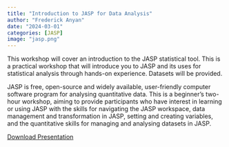 ```yaml
---
title: "Introduction to JASP for Data Analysis"
author: "Frederick Anyan"
date: "2024-03-01"
categories: [JASP]
image: "jasp.png"
---
```


This workshop will cover an introduction to the JASP statistical tool. This is a practical workshop that will introduce you to JASP and its uses for statistical analysis through hands-on experience. Datasets will be provided.  

JASP is free, open-source and widely available, user-friendly computer software program for analysing quantitative data. 
This is a beginner’s two-hour workshop, aiming to provide participants who have interest in learning or using JASP with the skills for navigating the JASP workspace, data management and transformation in JASP, setting and creating variables, and the quantitative skills for managing and analysing datasets in JASP. 

[Download Presentation](JASP intro.pdf)
